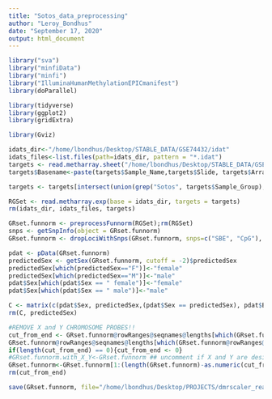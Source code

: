 ```yaml
---
title: "Sotos_data_preprocessing"
author: "Leroy_Bondhus"
date: "September 17, 2020"
output: html_document
---
```



```r
library("sva")
library("minfiData")
library("minfi")
library("IlluminaHumanMethylationEPICmanifest")
library(doParallel)

library(tidyverse)
library(ggplot2)
library(gridExtra)

library(Gviz)
```


```r
idats_dir<-"/home/lbondhus/Desktop/STABLE_DATA/GSE74432/idat"
idats_files<-list.files(path=idats_dir, pattern = "*.idat")
targets <- read.metharray.sheet("/home/lbondhus/Desktop/STABLE_DATA/GSE74432/data_table/", pattern = "Formatted", verbose = TRUE)
targets$Basename<-paste(targets$Sample_Name,targets$Slide, targets$Array, sep = "_")  

targets <- targets[intersect(union(grep("Sotos", targets$Sample_Group),grep("Control", targets$Sample_Group)), grep("blood", targets$X)),]

RGSet <- read.metharray.exp(base = idats_dir, targets = targets)
rm(idats_dir, idats_files, targets)
```



```r
GRset.funnorm <- preprocessFunnorm(RGSet);rm(RGSet)
snps <- getSnpInfo(object = GRset.funnorm)
GRset.funnorm <- dropLociWithSnps(GRset.funnorm, snps=c("SBE", "CpG"), maf=0);rm(snps)

```

```r
pdat <- pData(GRset.funnorm)
predictedSex <- getSex(GRset.funnorm, cutoff = -2)$predictedSex
predictedSex[which(predictedSex=="F")]<-"female"
predictedSex[which(predictedSex=="M")]<-"male"
pdat$Sex[which(pdat$Sex == " female")]<-"female"
pdat$Sex[which(pdat$Sex == " male")]<-"male"

C <- matrix(c(pdat$Sex, predictedSex,(pdat$Sex == predictedSex), pdat$Basename), nrow = length(predictedSex), ncol=4);C
rm(C, predictedSex)
```

```r
#REMOVE X and Y CHROMOSOME PROBES!!
cut_from_end <- GRset.funnorm@rowRanges@seqnames@lengths[which(GRset.funnorm@rowRanges@seqnames@values=="chrX")] +
GRset.funnorm@rowRanges@seqnames@lengths[which(GRset.funnorm@rowRanges@seqnames@values=="chrY")]
if(length(cut_from_end) == 0){cut_from_end <- 0}
#GRset.funnorm.with_X_Y<-GRset.funnorm ## uncomment if X and Y are desired
GRset.funnorm<-GRset.funnorm[1:(length(GRset.funnorm)-as.numeric(cut_from_end)),]
rm(cut_from_end)
```

```r
save(GRset.funnorm, file="/home/lbondhus/Desktop/PROJECTS/dmrscaler_real_data/intermediate_data/Sotos_GRset.funnorm.Rdata")
```







